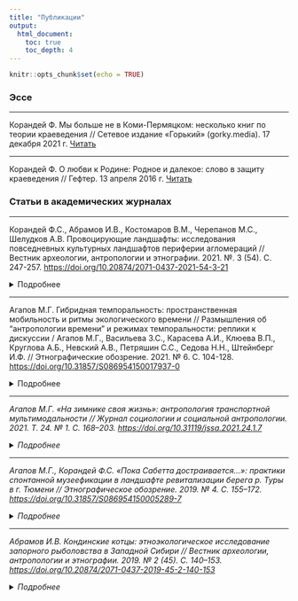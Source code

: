 ```yaml
---
title: "Публикации"
output: 
  html_document:
    toc: true
    toc_depth: 4
---
```


```r
knitr::opts_chunk$set(echo = TRUE)
```

### Эссe

***

Корандей Ф. Мы больше не в Коми-Пермяцком: несколько книг по теории краеведения // Сетевое издание «Горький» (gorky.media). 17 декабря 2021 г.
[Читать](https://gorky.media/context/my-bolshe-ne-v-komi-permyatskom/?fbclid=IwAR237ZQHllePzwUCEUUnFUj40ucJf9oPiva8ZIMDv2lCLyHIJ0tc3Rre5rU){target="_blank"}  

***

Корандей Ф. О любви к Родине: Родное и далекое: слово в защиту краеведения // Гефтер. 13 апреля 2016 г.
[Читать](http://gefter.ru/archive/18178?fbclid=IwAR1y6PaJOHZCGtNSCwMR5sSW6eOJmgBlIp2Y1XOErgMGD6u19rwWzhzsB0M){target="_blank"}


### Статьи в академических журналах

***

Корандей Ф.С., Абрамов И.В., Костомаров В.М., Черепанов М.С., Шелудков А.В. Провоцирующие ландшафты: исследования повседневных культурных ландшафтов периферии агломераций // Вестник археологии, антропологии и этнографии. 2021. №. 3 (54). С. 247-257.
<https://doi.org/10.20874/2071-0437-2021-54-3-21>{target="_blank"}  

<details>
  <summary>Подробнее</summary><i>
Описаны исследовательские принципы и первые результаты реализации проекта по изучению повседневных культурных ландшафтов периферии Екатеринбургской и Тюменской агломераций. Дизайн проекта предполагает сдвиг от парадигмы экспертного чтения ландшафта к парадигме процессуального проживания среды. Перспективы применения метода демонстрируются на примере экспеди- ции в Тобольское Заболотье (зима, осень 2020 г.).</i>
</details>

***

Агапов М.Г. Гибридная темпоральность: пространственная мобильность и ритмы экологического времени // Размышления об “антропологии времени” и режимах темпоральности: реплики к дискуссии / Агапов М.Г., Васильева З.С., Карасева А.И., Клюева В.П., Круглова А.Б., Невский А.В., Петряшин С.С., Седова Н.Н., Штейнберг И.Ф. // Этнографические обозрение. 2021. № 6. С. 104-128. <https://doi.org/10.31857/S086954150017937-0>{target="_blank"}  

<details>
  <summary>Подробнее</summary><i>
Данный форум представляет собой дискуссионные реплики коллег в ответ на статью Н.В. Ссорина-Чайкова “Антропология времени: очерк истории и современности”. Авторы рассматривают основные положения статьи, указывают на возможные направления развития ее аргументации – особенно в области темпоральной множественности – а также подвергают критическому анализу ряд ее постулатов. Таким образом, дискуссия дополняет обзор истории и современного состояния антропологии времени, включая исследования постсоветской и постколониальной антропологии и исследования глобализации западного времени и проблематики темпоральности антропоцена. Дискуссия завершается ответом Н.В. Ссорина-Чайкова на данные реплики.
</details>

***

Агапов М.Г. «На зимнике своя жизнь»: антропология транспортной мультимодальности // Журнал социологии и социальной антропологии. 2021. Т. 24. № 1. C. 168–203.
<https://doi.org/10.31119/jssa.2021.24.1.7>{target="_blank"}

<details>
  <summary>Подробнее</summary><i>
На примере снеголедовых дорог («зимников») полуострова Ямал рассматриваются социально-антропологические аспекты характерной для Арктической зоны Российской Федерации транспортной мультимодальности, т.е. сочленения в повседневных мобильных практиках разных транспортных средств, официальных и неформальных, постоянных (авиа) и сезонных (наземных и водных) путей сообщения. Если с логистической точки зрения транспортная мультимодальность подразумевает прежде всего сочленение природно-климатических условий, автотехники и профессионального мастерства, то с антропологической точки зрения не менее важным оказывается сочетание, разграничение и конфрон- тация складывающихся на «зимнике» различных жизненных укладов, образов места, практик мобильности и т.п. При этом разделительные линии индустриальное — традиционное и официальное — неформальное во многом отступают на второй план. На низовом уровне в выражено гетерогенной коммуникационной среде решающее значение получают по большей части неписанные правила и нормы, складывающиеся и изменяющиеся вокруг конкретных дорожных условий, средств передвижения и практик мобильности, позволяющие пересекать официальные границы, достраивать существующую транспортную инфраструктуру и тем самым обеспечивать связанность пространства.</i>
</details>

***

Агапов М.Г., Корандей Ф.С. «Пока Сабетта достраивается…»: практики спонтанной музеефикации в ландшафте ревитализации берега р. Туры в г. Тюмени // Этнографическое обозрение. 2019. № 4. С. 155–172.
<https://doi.org/10.31857/S086954150005289-7>{target="_blank"}

<details>
  <summary>Подробнее</summary><i>
В статье исследуется феномен спонтанной музеефикации пространства индустриальной зоны правого берега р. Туры в г. Тюмени. Кризис местного порта, связанный с изменением транспортной географии в регионе (1990—2000-е годы), а также последовавшая за ним муниципальная ревитализация берега и речной инфраструктуры (с 2008 г.) сопровождались возникновением среди социальных групп, разделяющих между собой это пространство, практик, направленных на создание “мест памяти”, призванных увековечить историю речного побережья. Эти практики, прежде всего создание частных непрофессиональных музеев — реальных и виртуальных, рассматриваются как спонтанная реакция рефлексирующих горожан на проекты, стремительно меняющие привычный облик улиц и районов. Мы рассматриваем несколько случаев таких музеефицирующих практик, направленных не только на сохранение конкретных исторических документов и зданий, но и на их включение в сеть других музеефицирующих субъектов, формирующих во взаимодействии друг с другом, а также с муниципальной программой устройства набережной особое культурное поле.</i>
</details>

***

Абрамов И.В. Кондинские котцы: этноэкологическое исследование запорного рыболовства в Западной Сибири // Вестник археологии, антропологии и этнографии. 2019. № 2 (45). С. 140–153.
<https://doi.org/10.20874/2071-0437-2019-45-2-140-153>{target="_blank"}

<details>
  <summary>Подробнее</summary><i>
Феномен запорного рыболовства рассмотрен как способ адаптации к озерно-речным ландшафтам Кондинской низменности. Определено влияние природных, экономических факторов на размещение запоров в ХХ в., прослежена эволюция запорного лова в индустриальный период, появление и распространение системы кондинских котцов. По спутниковым снимкам проведено картографирование рыболовных станов с запорами в нижнем течении Конды, данные верифицированы и дополнены в ходе опросов рыбаков Болчаровского сельского поселения. На основе установленных пространственных связей и с учетом местных промысловых схем выведены факторы размещения запоров. Оценены перспективы археологического обнаружения древних поселений в местах размещения запоров.</i>
</details>
